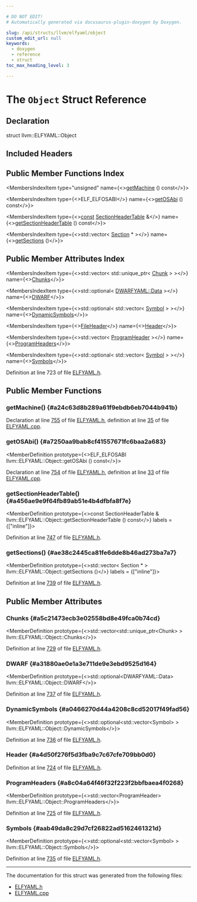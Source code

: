 ```yaml
---

# DO NOT EDIT!
# Automatically generated via docusaurus-plugin-doxygen by Doxygen.

slug: /api/structs/llvm/elfyaml/object
custom_edit_url: null
keywords:
  - doxygen
  - reference
  - struct
toc_max_heading_level: 3

---
```





# The `Object` Struct Reference

<DoxygenPage pluginConfig={pluginConfig}>



## Declaration

<CodeBlock>struct llvm::ELFYAML::Object</CodeBlock>

## Included Headers

<IncludesList>
<IncludesListItem
  filePath="llvm/ObjectYAML/ELFYAML.h"
  permalink="/docs/api/files/include/include/llvm/include/llvm/objectyaml/elfyaml-h"
  isLocal="true" />
</IncludesList>

## Public Member Functions Index

<MembersIndex>

<MembersIndexItem
  type="unsigned"
  name={<><a href="#a24c63d8b289a61f9ebdb6eb7044b941b">getMachine</a> () const</>}>
</MembersIndexItem>

<MembersIndexItem
  type={<>ELF&#95;ELFOSABI</>}
  name={<><a href="#a7250aa9bab8cf41557671fc6baa2a683">getOSAbi</a> () const</>}>
</MembersIndexItem>

<MembersIndexItem
  type={<><a href="/docs/api/files/lib/lib/target/lib/target/aarch64/aarch64promoteconstant-cpp/#a90f8350fecae261c25be85d38b451bff">const</a> <a href="/docs/api/structs/llvm/elfyaml/sectionheadertable">SectionHeaderTable</a> &amp;</>}
  name={<><a href="#a456ae9e9f64fb89ab51e4b4dfbfa8f7e">getSectionHeaderTable</a> () const</>}>
</MembersIndexItem>

<MembersIndexItem
  type={<>std::vector&lt; <a href="/docs/api/structs/llvm/elfyaml/section">Section</a> &#42; &gt;</>}
  name={<><a href="#ae38c2445ca81fe6dde8b46ad273ba7a7">getSections</a> ()</>}>
</MembersIndexItem>

</MembersIndex>

## Public Member Attributes Index

<MembersIndex>

<MembersIndexItem
  type={<>std::vector&lt; std::unique&#95;ptr&lt; <a href="/docs/api/structs/llvm/elfyaml/chunk">Chunk</a> &gt; &gt;</>}
  name={<><a href="#a5c21473ecb3e02558bd8e49fca0b74cd">Chunks</a></>}>
</MembersIndexItem>

<MembersIndexItem
  type={<>std::optional&lt; <a href="/docs/api/structs/llvm/dwarfyaml/data">DWARFYAML::Data</a> &gt;</>}
  name={<><a href="#a31880ae0e1a3e711de9e3ebd9525d164">DWARF</a></>}>
</MembersIndexItem>

<MembersIndexItem
  type={<>std::optional&lt; std::vector&lt; <a href="/docs/api/structs/llvm/elfyaml/symbol">Symbol</a> &gt; &gt;</>}
  name={<><a href="#a0466270d44a4208c8cd52017f49fad56">DynamicSymbols</a></>}>
</MembersIndexItem>

<MembersIndexItem
  type={<><a href="/docs/api/structs/llvm/elfyaml/fileheader">FileHeader</a></>}
  name={<><a href="#a4d50f276f5d3fba9c7c67cfe709bb0d0">Header</a></>}>
</MembersIndexItem>

<MembersIndexItem
  type={<>std::vector&lt; <a href="/docs/api/structs/llvm/elfyaml/programheader">ProgramHeader</a> &gt;</>}
  name={<><a href="#a8c04a64f46f32f223f2bbfbaea4f0268">ProgramHeaders</a></>}>
</MembersIndexItem>

<MembersIndexItem
  type={<>std::optional&lt; std::vector&lt; <a href="/docs/api/structs/llvm/elfyaml/symbol">Symbol</a> &gt; &gt;</>}
  name={<><a href="#aab49da8c29d7cf26822ad5162461321d">Symbols</a></>}>
</MembersIndexItem>

</MembersIndex>


Definition at line 723 of file <a href="/docs/api/files/include/include/llvm/include/llvm/objectyaml/elfyaml-h">ELFYAML.h</a>.

<SectionDefinition>

## Public Member Functions

### getMachine() {#a24c63d8b289a61f9ebdb6eb7044b941b}

<MemberDefinition
  prototype="unsigned llvm::ELFYAML::Object::getMachine () const">

Declaration at line <a href="/docs/api/files/include/include/llvm/include/llvm/objectyaml/elfyaml-h/#l00755">755</a> of file <a href="/docs/api/files/include/include/llvm/include/llvm/objectyaml/elfyaml-h">ELFYAML.h</a>, definition at line <a href="/docs/api/files/lib/lib/objectyaml/elfyaml-cpp/#l00035">35</a> of file <a href="/docs/api/files/lib/lib/objectyaml/elfyaml-cpp">ELFYAML.cpp</a>.
</MemberDefinition>

### getOSAbi() {#a7250aa9bab8cf41557671fc6baa2a683}

<MemberDefinition
  prototype={<>ELF&#95;ELFOSABI llvm::ELFYAML::Object::getOSAbi () const</>}>

Declaration at line <a href="/docs/api/files/include/include/llvm/include/llvm/objectyaml/elfyaml-h/#l00754">754</a> of file <a href="/docs/api/files/include/include/llvm/include/llvm/objectyaml/elfyaml-h">ELFYAML.h</a>, definition at line <a href="/docs/api/files/lib/lib/objectyaml/elfyaml-cpp/#l00033">33</a> of file <a href="/docs/api/files/lib/lib/objectyaml/elfyaml-cpp">ELFYAML.cpp</a>.
</MemberDefinition>

### getSectionHeaderTable() {#a456ae9e9f64fb89ab51e4b4dfbfa8f7e}

<MemberDefinition
  prototype={<>const SectionHeaderTable &amp; llvm::ELFYAML::Object::getSectionHeaderTable () const</>}
  labels = {["inline"]}>

Definition at line <a href="/docs/api/files/include/include/llvm/include/llvm/objectyaml/elfyaml-h/#l00747">747</a> of file <a href="/docs/api/files/include/include/llvm/include/llvm/objectyaml/elfyaml-h">ELFYAML.h</a>.
</MemberDefinition>

### getSections() {#ae38c2445ca81fe6dde8b46ad273ba7a7}

<MemberDefinition
  prototype={<>std::vector&lt; Section &#42; &gt; llvm::ELFYAML::Object::getSections ()</>}
  labels = {["inline"]}>

Definition at line <a href="/docs/api/files/include/include/llvm/include/llvm/objectyaml/elfyaml-h/#l00739">739</a> of file <a href="/docs/api/files/include/include/llvm/include/llvm/objectyaml/elfyaml-h">ELFYAML.h</a>.
</MemberDefinition>

</SectionDefinition>

<SectionDefinition>

## Public Member Attributes

### Chunks {#a5c21473ecb3e02558bd8e49fca0b74cd}

<MemberDefinition
  prototype={<>std::vector&lt;std::unique&#95;ptr&lt;Chunk&gt; &gt; llvm::ELFYAML::Object::Chunks</>}>

Definition at line <a href="/docs/api/files/include/include/llvm/include/llvm/objectyaml/elfyaml-h/#l00729">729</a> of file <a href="/docs/api/files/include/include/llvm/include/llvm/objectyaml/elfyaml-h">ELFYAML.h</a>.
</MemberDefinition>

### DWARF {#a31880ae0e1a3e711de9e3ebd9525d164}

<MemberDefinition
  prototype={<>std::optional&lt;DWARFYAML::Data&gt; llvm::ELFYAML::Object::DWARF</>}>

Definition at line <a href="/docs/api/files/include/include/llvm/include/llvm/objectyaml/elfyaml-h/#l00737">737</a> of file <a href="/docs/api/files/include/include/llvm/include/llvm/objectyaml/elfyaml-h">ELFYAML.h</a>.
</MemberDefinition>

### DynamicSymbols {#a0466270d44a4208c8cd52017f49fad56}

<MemberDefinition
  prototype={<>std::optional&lt;std::vector&lt;Symbol&gt; &gt; llvm::ELFYAML::Object::DynamicSymbols</>}>

Definition at line <a href="/docs/api/files/include/include/llvm/include/llvm/objectyaml/elfyaml-h/#l00736">736</a> of file <a href="/docs/api/files/include/include/llvm/include/llvm/objectyaml/elfyaml-h">ELFYAML.h</a>.
</MemberDefinition>

### Header {#a4d50f276f5d3fba9c7c67cfe709bb0d0}

<MemberDefinition
  prototype="FileHeader llvm::ELFYAML::Object::Header">

Definition at line <a href="/docs/api/files/include/include/llvm/include/llvm/objectyaml/elfyaml-h/#l00724">724</a> of file <a href="/docs/api/files/include/include/llvm/include/llvm/objectyaml/elfyaml-h">ELFYAML.h</a>.
</MemberDefinition>

### ProgramHeaders {#a8c04a64f46f32f223f2bbfbaea4f0268}

<MemberDefinition
  prototype={<>std::vector&lt;ProgramHeader&gt; llvm::ELFYAML::Object::ProgramHeaders</>}>

Definition at line <a href="/docs/api/files/include/include/llvm/include/llvm/objectyaml/elfyaml-h/#l00725">725</a> of file <a href="/docs/api/files/include/include/llvm/include/llvm/objectyaml/elfyaml-h">ELFYAML.h</a>.
</MemberDefinition>

### Symbols {#aab49da8c29d7cf26822ad5162461321d}

<MemberDefinition
  prototype={<>std::optional&lt;std::vector&lt;Symbol&gt; &gt; llvm::ELFYAML::Object::Symbols</>}>

Definition at line <a href="/docs/api/files/include/include/llvm/include/llvm/objectyaml/elfyaml-h/#l00735">735</a> of file <a href="/docs/api/files/include/include/llvm/include/llvm/objectyaml/elfyaml-h">ELFYAML.h</a>.
</MemberDefinition>

</SectionDefinition>

<hr/>

The documentation for this struct was generated from the following files:

<ul>
<li><a href="/docs/api/files/include/include/llvm/include/llvm/objectyaml/elfyaml-h">ELFYAML.h</a></li>
<li><a href="/docs/api/files/lib/lib/objectyaml/elfyaml-cpp">ELFYAML.cpp</a></li>
</ul>

</DoxygenPage>
